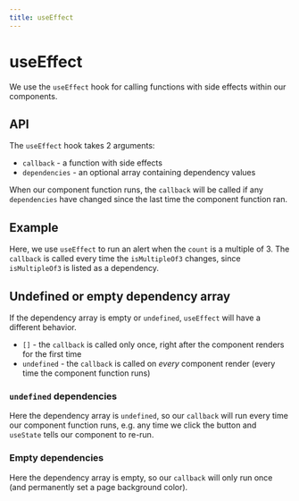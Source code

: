 ```yaml
---
title: useEffect
---
```



# useEffect

<Author name="@msyleung" url="https://twitter.com/msyleung" />

We use the `useEffect` hook for calling functions with side effects within our components.

## API

The `useEffect` hook takes 2 arguments:

- `callback` - a function with side effects
- `dependencies` - an optional array containing dependency values

When our component function runs, the `callback` will be called if any `dependencies` have changed since the last time the component function ran.

## Example

Here, we use `useEffect` to run an alert when the `count` is a multiple of 3. The `callback` is called every time the `isMultipleOf3` changes, since `isMultipleOf3` is listed as a dependency.

<Example code={useEffectWithDeps} />

## Undefined or empty dependency array

If the dependency array is empty or `undefined`, `useEffect` will have a different behavior.

- `[]` - the `callback` is called only once, right after the component renders for the first time
- `undefined` - the `callback` is called on _every_ component render (every time the component function runs)

### `undefined` dependencies

Here the dependency array is `undefined`, so our `callback` will run every time our component function runs, e.g. any time we click the button and `useState` tells our component to re-run.

<Example code={useEffectWithNoDeps} />

### Empty dependencies

Here the dependency array is empty, so our `callback` will only run once (and permanently set a page background color).

<Example code={useEffectWithEmptyDeps} />
